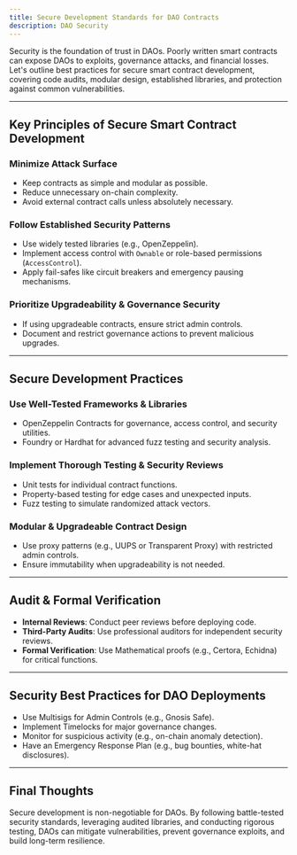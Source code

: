 ```yaml
---
title: Secure Development Standards for DAO Contracts
description: DAO Security
---
```


Security is the foundation of trust in DAOs. Poorly written smart contracts can expose DAOs to exploits, governance attacks, and financial losses. Let's outline best practices for secure smart contract development, covering code audits, modular design, established libraries, and protection against common vulnerabilities.  

---

## Key Principles of Secure Smart Contract Development  

### Minimize Attack Surface  
- Keep contracts as simple and modular as possible.  
- Reduce unnecessary on-chain complexity.  
- Avoid external contract calls unless absolutely necessary.  

### Follow Established Security Patterns  
- Use widely tested libraries (e.g., OpenZeppelin).  
- Implement access control with `Ownable` or role-based permissions (`AccessControl`).  
- Apply fail-safes like circuit breakers and emergency pausing mechanisms.  

### Prioritize Upgradeability & Governance Security  
- If using upgradeable contracts, ensure strict admin controls.  
- Document and restrict governance actions to prevent malicious upgrades.  

---

## Secure Development Practices  

### Use Well-Tested Frameworks & Libraries  
- OpenZeppelin Contracts for governance, access control, and security utilities.  
- Foundry or Hardhat for advanced fuzz testing and security analysis.  

### Implement Thorough Testing & Security Reviews  
- Unit tests for individual contract functions.  
- Property-based testing for edge cases and unexpected inputs.  
- Fuzz testing to simulate randomized attack vectors.  

### Modular & Upgradeable Contract Design  
- Use proxy patterns (e.g., UUPS or Transparent Proxy) with restricted admin controls.  
- Ensure immutability when upgradeability is not needed.  

---

## Audit & Formal Verification  

- **Internal Reviews**: Conduct peer reviews before deploying code.  
- **Third-Party Audits**: Use professional auditors for independent security reviews.  
- **Formal Verification**: Use Mathematical proofs (e.g., Certora, Echidna) for critical functions.  

---

## Security Best Practices for DAO Deployments  

- Use Multisigs for Admin Controls (e.g., Gnosis Safe).  
- Implement Timelocks for major governance changes.  
- Monitor for suspicious activity (e.g., on-chain anomaly detection).  
- Have an Emergency Response Plan (e.g., bug bounties, white-hat disclosures).  

---

## Final Thoughts  

Secure development is non-negotiable for DAOs. By following battle-tested security standards, leveraging audited libraries, and conducting rigorous testing, DAOs can mitigate vulnerabilities, prevent governance exploits, and build long-term resilience.  

